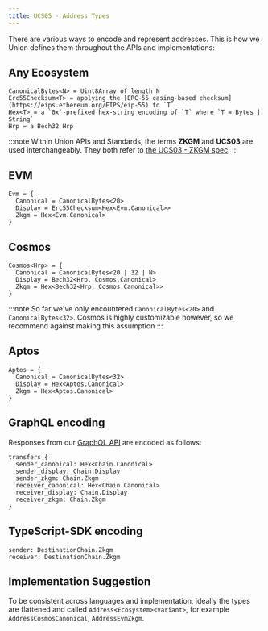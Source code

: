 ```yaml
---
title: UCS05 - Address Types
---
```


There are various ways to encode and represent addresses. This is how we Union defines them throughout the APIs and implementations:

## Any Ecosystem

```
CanonicalBytes<N> = Uint8Array of length N
Erc55Checksum<T> = applying the [ERC-55 casing-based checksum](https://eips.ethereum.org/EIPS/eip-55) to `T`
Hex<T> = a `0x`-prefixed hex-string encoding of `T` where `T = Bytes | String`
Hrp = a Bech32 Hrp
```

:::note
Within Union APIs and Standards, the terms **ZKGM** and **UCS03** are used interchangeably. They both refer to [the UCS03 - ZKGM spec](/ucs/03).
:::


## EVM

```
Evm = {
  Canonical = CanonicalBytes<20>
  Display = Erc55Checksum<Hex<Evm.Canonical>>
  Zkgm = Hex<Evm.Canonical>
}
```

## Cosmos


```
Cosmos<Hrp> = {
  Canonical = CanonicalBytes<20 | 32 | N>
  Display = Bech32<Hrp, Cosmos.Canonical>
  Zkgm = Hex<Bech32<Hrp, Cosmos.Canonical>>
}
```

:::note
So far we've only encountered `CanonicalBytes<20>` and `CanonicalBytes<32>`. Cosmos is highly customizable however, so we recommend against making this assumption
:::
## Aptos

```
Aptos = {
  Canonical = CanonicalBytes<32>
  Display = Hex<Aptos.Canonical>
  Zkgm = Hex<Aptos.Canonical>
}
```


## GraphQL encoding

Responses from our [GraphQL API](/integrations/api/graphql) are encoded as follows:

```
transfers {
  sender_canonical: Hex<Chain.Canonical>
  sender_display: Chain.Display
  sender_zkgm: Chain.Zkgm
  receiver_canonical: Hex<Chain.Canonical>
  receiver_display: Chain.Display
  receiver_zkgm: Chain.Zkgm
}
```

## TypeScript-SDK encoding


```
sender: DestinationChain.Zkgm
receiver: DestinationChain.Zkgm
```


## Implementation Suggestion

To be consistent across languages and implementation, ideally the types are flattened and called `Address<Ecosystem><Variant>`, for example `AddressCosmosCanonical`, `AddressEvmZkgm`.
